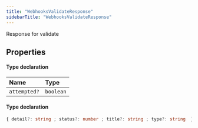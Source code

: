 ```yaml
---
title: "WebhooksValidateResponse"
sidebarTitle: "WebhooksValidateResponse"
---
```


Response for validate

## Properties

<ResponseField name="data" type="Object">


#### Type declaration
</ResponseField>


| Name | Type |
| :------ | :------ |
| `attempted?` | `boolean` |




<ResponseField name="errors" type="Object">


#### Type declaration

```ts
{ detail?: string ; status?: number ; title?: string ; type?: string  }[]
```
</ResponseField>

